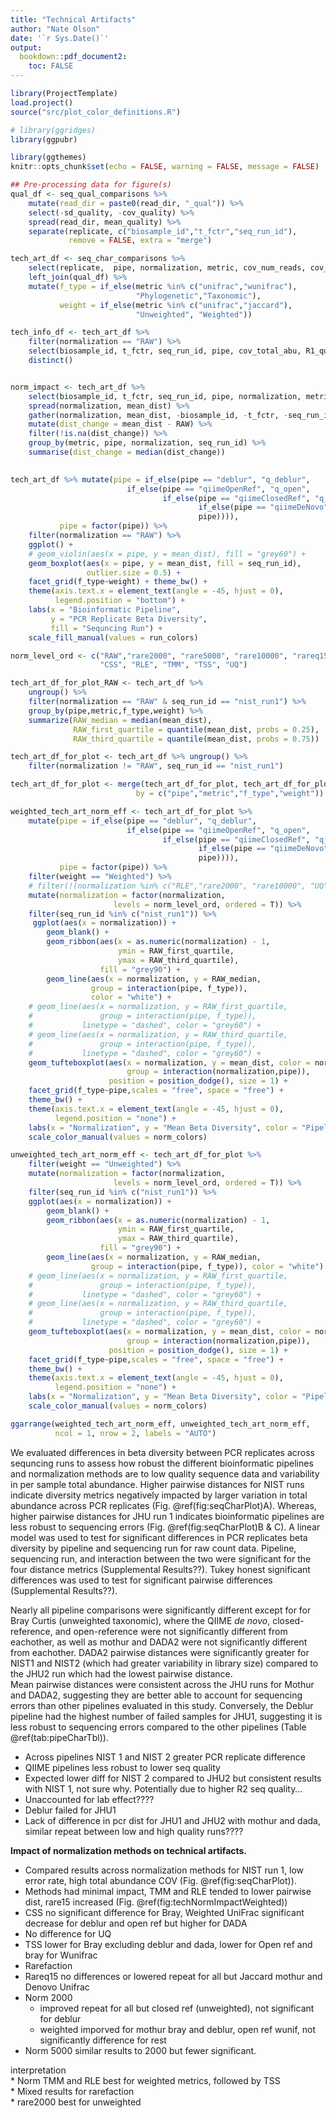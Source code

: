 ```yaml
---
title: "Technical Artifacts"
author: "Nate Olson"
date: '`r Sys.Date()`'
output:
  bookdown::pdf_document2: 
    toc: FALSE
---
```


<!-- differences between beta diversity metrics  -->

```r
library(ProjectTemplate)
load.project()
source("src/plot_color_definitions.R")

# library(ggridges)
library(ggpubr)

library(ggthemes)
knitr::opts_chunk$set(echo = FALSE, warning = FALSE, message = FALSE)
```

```r
## Pre-processing data for figure(s)
qual_df <- seq_qual_comparisons %>% 
    mutate(read_dir = paste0(read_dir, "_qual")) %>% 
    select(-sd_quality, -cov_quality) %>% 
    spread(read_dir, mean_quality) %>% 
    separate(replicate, c("biosample_id","t_fctr","seq_run_id"), 
             remove = FALSE, extra = "merge")

tech_art_df <- seq_char_comparisons %>% 
    select(replicate,  pipe, normalization, metric, cov_num_reads, cov_total_abu) %>% 
    left_join(qual_df) %>% 
    mutate(f_type = if_else(metric %in% c("unifrac","wunifrac"), 
                            "Phylogenetic","Taxonomic"),
           weight = if_else(metric %in% c("unifrac","jaccard"),
                            "Unweighted", "Weighted")) 

tech_info_df <- tech_art_df %>% 
    filter(normalization == "RAW") %>% 
    select(biosample_id, t_fctr, seq_run_id, pipe, cov_total_abu, R1_qual, R2_qual) %>% 
    distinct() 


norm_impact <- tech_art_df %>% 
    select(biosample_id, t_fctr, seq_run_id, pipe, normalization, metric, mean_dist) %>% 
    spread(normalization, mean_dist) %>% 
    gather(normalization, mean_dist, -biosample_id, -t_fctr, -seq_run_id, -pipe, -metric, -RAW) %>% 
    mutate(dist_change = mean_dist - RAW) %>% 
    filter(!is.na(dist_change)) %>% 
    group_by(metric, pipe, normalization, seq_run_id) %>% 
    summarise(dist_change = median(dist_change)) 
        
```

```r
tech_art_df %>% mutate(pipe = if_else(pipe == "deblur", "q_deblur", 
                          if_else(pipe == "qiimeOpenRef", "q_open", 
                                  if_else(pipe == "qiimeClosedRef", "q_closed",
                                          if_else(pipe == "qiimeDeNovo", "q_denovo",
                                          pipe)))),
           pipe = factor(pipe)) %>% 
    filter(normalization == "RAW") %>% 
    ggplot() + 
    # geom_violin(aes(x = pipe, y = mean_dist), fill = "grey60") +
    geom_boxplot(aes(x = pipe, y = mean_dist, fill = seq_run_id),
                 outlier.size = 0.5) + 
    facet_grid(f_type~weight) + theme_bw() + 
    theme(axis.text.x = element_text(angle = -45, hjust = 0),
          legend.position = "bottom") + 
    labs(x = "Bioinformatic Pipeline", 
         y = "PCR Replicate Beta Diversity", 
         fill = "Sequncing Run") + 
    scale_fill_manual(values = run_colors)
```

```r
norm_level_ord <- c("RAW","rare2000", "rare5000", "rare10000", "rareq15", 
                    "CSS", "RLE", "TMM", "TSS", "UQ") 

tech_art_df_for_plot_RAW <- tech_art_df %>% 
    ungroup() %>% 
    filter(normalization == "RAW" & seq_run_id == "nist_run1") %>% 
    group_by(pipe,metric,f_type,weight) %>%
    summarize(RAW_median = median(mean_dist),
              RAW_first_quartile = quantile(mean_dist, probs = 0.25),
              RAW_third_quartile = quantile(mean_dist, probs = 0.75))

tech_art_df_for_plot <- tech_art_df %>% ungroup() %>% 
    filter(normalization != "RAW", seq_run_id == "nist_run1")

tech_art_df_for_plot <- merge(tech_art_df_for_plot, tech_art_df_for_plot_RAW, 
                            by = c("pipe","metric","f_type","weight"))

weighted_tech_art_norm_eff <- tech_art_df_for_plot %>% 
    mutate(pipe = if_else(pipe == "deblur", "q_deblur", 
                          if_else(pipe == "qiimeOpenRef", "q_open", 
                                  if_else(pipe == "qiimeClosedRef", "q_closed",
                                          if_else(pipe == "qiimeDeNovo", "q_denovo",
                                          pipe)))),
           pipe = factor(pipe)) %>%
    filter(weight == "Weighted") %>% 
    # filter(!(normalization %in% c("RLE","rare2000", "rare10000", "UQ"))) %>% 
    mutate(normalization = factor(normalization, 
                       levels = norm_level_ord, ordered = T)) %>% 
    filter(seq_run_id %in% c("nist_run1")) %>% 
     ggplot(aes(x = normalization)) +
        geom_blank() + 
        geom_ribbon(aes(x = as.numeric(normalization) - 1, 
                        ymin = RAW_first_quartile, 
                        ymax = RAW_third_quartile),
                    fill = "grey90") + 
        geom_line(aes(x = normalization, y = RAW_median, 
                  group = interaction(pipe, f_type)),
                  color = "white") +
    # geom_line(aes(x = normalization, y = RAW_first_quartile, 
    #               group = interaction(pipe, f_type)),
    #           linetype = "dashed", color = "grey60") +
    # geom_line(aes(x = normalization, y = RAW_third_quartile, 
    #               group = interaction(pipe, f_type)), 
    #           linetype = "dashed", color = "grey60") +
    geom_tufteboxplot(aes(x = normalization, y = mean_dist, color = normalization, 
                          group = interaction(normalization,pipe)), 
                      position = position_dodge(), size = 1) + 
    facet_grid(f_type~pipe,scales = "free", space = "free") + 
    theme_bw() + 
    theme(axis.text.x = element_text(angle = -45, hjust = 0), 
          legend.position = "none") + 
    labs(x = "Normalization", y = "Mean Beta Diversity", color = "Pipeline") + 
    scale_color_manual(values = norm_colors)  

unweighted_tech_art_norm_eff <- tech_art_df_for_plot %>% 
    filter(weight == "Unweighted") %>%
    mutate(normalization = factor(normalization, 
                       levels = norm_level_ord, ordered = T)) %>% 
    filter(seq_run_id %in% c("nist_run1")) %>% 
    ggplot(aes(x = normalization)) +
        geom_blank() + 
        geom_ribbon(aes(x = as.numeric(normalization) - 1, 
                        ymin = RAW_first_quartile, 
                        ymax = RAW_third_quartile),
                    fill = "grey90") + 
        geom_line(aes(x = normalization, y = RAW_median, 
                  group = interaction(pipe, f_type)), color = "white") +
    # geom_line(aes(x = normalization, y = RAW_first_quartile, 
    #               group = interaction(pipe, f_type)),
    #           linetype = "dashed", color = "grey60") +
    # geom_line(aes(x = normalization, y = RAW_third_quartile, 
    #               group = interaction(pipe, f_type)), 
    #           linetype = "dashed", color = "grey60") +
    geom_tufteboxplot(aes(x = normalization, y = mean_dist, color = normalization, 
                          group = interaction(normalization,pipe)), 
                      position = position_dodge(), size = 1) + 
    facet_grid(f_type~pipe,scales = "free", space = "free") + 
    theme_bw() + 
    theme(axis.text.x = element_text(angle = -45, hjust = 0), 
          legend.position = "none") + 
    labs(x = "Normalization", y = "Mean Beta Diversity", color = "Pipeline") + 
    scale_color_manual(values = norm_colors) 

ggarrange(weighted_tech_art_norm_eff, unweighted_tech_art_norm_eff,
          ncol = 1, nrow = 2, labels = "AUTO")
```


We evaluated differences in beta diversity between PCR replicates across sequncing runs to assess how robust the different bioinformatic pipelines and normalization methods are to low quality sequence data and variability in per sample total abundance. 
Higher pairwise distances for NIST runs indicate diversity metrics negatively impacted by larger variation in total abundance across PCR replicates (Fig. \@ref(fig:seqCharPlot)A). 
Whereas, higher pairwise distances for JHU run 1 indicates bioinformatic pipelines are less robust to sequencing errors (Fig. \@ref(fig:seqCharPlot)B & C). A linear model was used to test for significant differences in PCR replicates beta diversity by pipeline and sequencing run for raw count data. 
Pipeline, sequencing run, and interaction between the two were significant for the four distance metrics (Supplemental Results??). 
Tukey honest significant differences was used to test for significant pairwise differences (Supplemental Results??). 

<!-- Not sure about reporting statistical significance, what multiple comparison correction should I use  -->
Nearly all pipeline comparisons were significantly different except for for Bray Curtis (unweighted taxonomic), where the QIIME _de novo_, closed-reference, and open-reference were not significantly different from eachother, as well as mothur and DADA2 were not significantly different from eachother. 
<!-- Overall Mothur, dada, and deblur had lower mean pairwise distances compared to the QIIME open-reference, closed-reference, and _de novo_ results were other pipelines for three of the four diversity metrics.  -->
<!-- For weighted UniFrac QIIME _de novo_ mean pairwise distances was similar to the Mothur, DADA2, and Deblur results.  -->
<!-- The low weighted UniFrac for QIIME _de novo_ is potentially due to large number of singletons in the dataset, ~120K out of ~180K total features (Table \@ref(tab:pipeCharTbl)).  -->
<!-- These singletons are likely sequencing errors and therefore closely related to other taxa therefore minimally impact the weighted unifrac results.   -->
DADA2 pairwise distances were significantly greater for NIST1 and NIST2 (which had greater variability in library size) compared to the JHU2 run which had the lowest pairwise distance.  
Mean pairwise distances were consistent across the JHU runs for Mothur and DADA2, suggesting they are better able to account for sequencing errors than other pipelines evaluated in this study. 
Conversely, the Deblur pipeline had the highest number of failed samples for JHU1, suggesting it is less robust to sequencing errors compared to the other pipelines (Table \@ref(tab:pipeCharTbl)).   

* Across pipelines NIST 1 and NIST 2 greater PCR replicate difference  
* QIIME pipelines less robust to lower seq quality  
* Expected lower diff for NIST 2 compared to JHU2 but consistent results with NIST 1, not sure why. Potentially due to higher R2 seq quality…  
* Unaccounted for lab effect????  
* Deblur failed for JHU1  
* Lack of difference in pcr dist for JHU1 and JHU2 with mothur and dada, similar repeat between low and high quality runs????  




__Impact of normalization methods on technical artifacts.__ 

- Compared results across normalization methods for NIST run 1, low error rate, high total abundance COV (Fig. \@ref(fig:seqCharPlot)).   
- Methods had minimal impact, TMM and RLE tended to lower pairwise dist, rare15 increased (Fig. \@ref(fig:techNormImpactWeighted))  
* CSS no significant difference for Bray, Weighted UniFrac significant decrease for deblur and open ref but higher for DADA
* No difference for UQ  
* TSS lower for Bray excluding deblur and dada, lower for Open ref and bray for Wunifrac  
* Rarefaction  
- Rareq15 no differences or lowered repeat for all but Jaccard mothur and Denovo Unifrac  
- Norm 2000  
    - improved repeat for all but closed ref (unweighted), not significant for deblur  
    - weighted imporved for mothur bray and deblur, open ref wunif, not significantly difference for rest  
- Norm 5000 similar results to 2000 but fewer significant.  

interpretation  
* Norm TMM and RLE best for weighted metrics, followed by TSS  
* Mixed results for rarefaction  
* rare2000 best for unweighted  